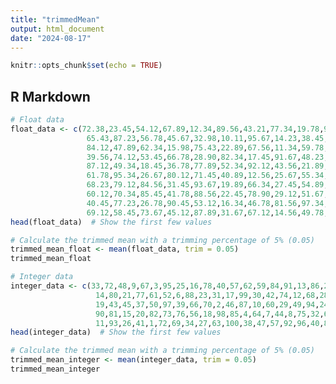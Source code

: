 ```yaml
---
title: "trimmedMean"
output: html_document
date: "2024-08-17"
---
```


```r
knitr::opts_chunk$set(echo = TRUE)
```

## R Markdown


```r
# Float data
float_data <- c(72.38,23.45,54.12,67.89,12.34,89.56,43.21,77.34,19.78,90.12,
                 65.43,87.23,56.78,45.67,32.98,10.11,95.67,14.23,38.45,29.76,
                 84.12,47.89,62.34,15.98,75.43,22.89,67.56,11.34,59.78,20.45,
                 39.56,74.12,53.45,66.78,28.90,82.34,17.45,91.67,48.23,64.56,
                 87.12,49.34,18.45,36.78,77.89,52.34,92.12,43.56,21.89,33.45,
                 61.78,95.34,26.67,80.12,71.45,40.89,12.56,25.67,55.34,94.78,
                 68.23,79.12,84.56,31.45,93.67,19.89,66.34,27.45,54.89,35.67,
                 60.12,70.34,85.45,41.78,88.56,22.45,78.90,29.12,51.67,63.89,
                 40.45,77.23,26.78,90.45,53.12,16.34,46.78,81.56,97.34,34.89,
                 69.12,58.45,73.67,45.12,87.89,31.67,67.12,14.56,49.78,92.45)
head(float_data)  # Show the first few values

# Calculate the trimmed mean with a trimming percentage of 5% (0.05)
trimmed_mean_float <- mean(float_data, trim = 0.05)
trimmed_mean_float

# Integer data
integer_data <- c(33,72,48,9,67,3,95,25,16,78,40,57,62,59,84,91,13,86,22,53,
                   14,80,21,77,61,52,6,88,23,31,17,99,30,42,74,12,68,28,71,5,
                   19,43,45,37,50,97,39,66,70,2,46,87,10,60,29,49,94,24,84,54,
                   90,81,15,20,82,73,76,56,18,98,85,4,64,7,44,8,75,32,65,51,
                   11,93,26,41,1,72,69,34,27,63,100,38,47,57,92,96,40,83,58,89)
head(integer_data)  # Show the first few values

# Calculate the trimmed mean with a trimming percentage of 5% (0.05)
trimmed_mean_integer <- mean(integer_data, trim = 0.05)
trimmed_mean_integer

```


